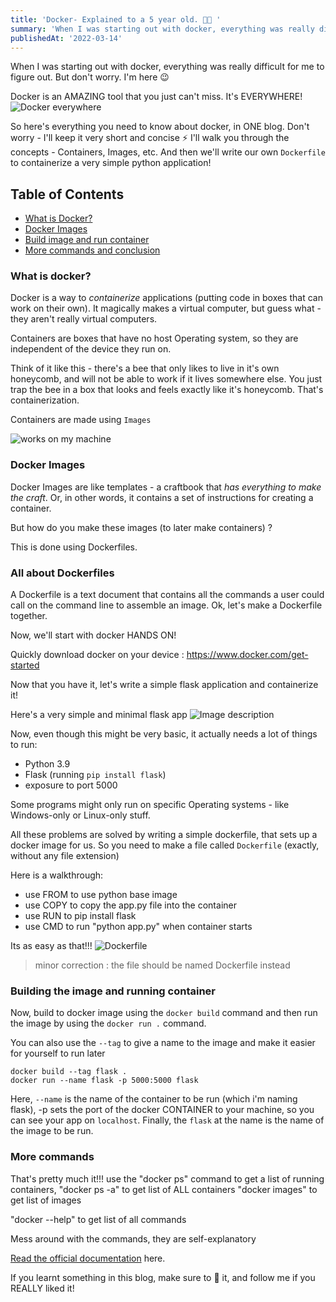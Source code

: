 ```yaml
---
title: 'Docker- Explained to a 5 year old. 👶🏻 '
summary: 'When I was starting out with docker, everything was really difficult for me to figure out. But dont worry. Im here 😉'
publishedAt: '2022-03-14'
---
```


When I was starting out with docker, everything was really difficult for me to figure out. But don't worry. I'm here 😉

Docker is an AMAZING tool that you just can't miss. It's EVERYWHERE! ![Docker everywhere](https://dev-to-uploads.s3.amazonaws.com/uploads/articles/wi6tkhrald0cdt3kwd4f.png)

So here's everything you need to know about docker, in ONE blog. Don't worry - I'll keep it very short and concise ⚡ I'll walk you through the concepts - Containers, Images, etc. And then we'll write our own `Dockerfile` to containerize a very simple python application!

## Table of Contents

- [What is Docker?](#what-is-docker)
- [Docker Images](#images)
- [Build image and run container](#container)
- [More commands and conclusion](#commands)

### What is docker? <a name="what-is-docker"></a>

Docker is a way to _containerize_ applications (putting code in boxes that can work on their own). It magically makes a virtual computer, but guess what - they aren't really virtual computers.

Containers are boxes that have no host Operating system, so they are independent of the device they run on.

Think of it like this - there's a bee that only likes to live in it's own honeycomb, and will not be able to work if it lives somewhere else. You just trap the bee in a box that looks and feels exactly like it's honeycomb. That's containerization.

Containers are made using `Images`

![works on my machine](https://dev-to-uploads.s3.amazonaws.com/uploads/articles/aa5scon7qufrtoon59ig.png)

### Docker Images <a name="images"></a>

Docker Images are like templates - a craftbook that _has everything to make the craft_. Or, in other words, it contains a set of instructions for creating a container.

But how do you make these images (to later make containers) ?

This is done using Dockerfiles.

### All about Dockerfiles <a name="dockerfiles"></a>

A Dockerfile is a text document that contains all the commands a user could call on the command line to assemble an image. Ok, let's make a Dockerfile together.

Now, we'll start with docker HANDS ON!

Quickly download docker on your device : https://www.docker.com/get-started

Now that you have it, let's write a simple flask application and containerize it!

Here's a very simple and minimal flask app ![Image description](https://dev-to-uploads.s3.amazonaws.com/uploads/articles/2uk8n8f7n3ymvpvm0n42.png)

Now, even though this might be very basic, it actually needs a lot of things to run:

- Python 3.9
- Flask (running `pip install flask`)
- exposure to port 5000

Some programs might only run on specific Operating systems - like Windows-only or Linux-only stuff.

All these problems are solved by writing a simple dockerfile, that sets up a docker image for us. So you need to make a file called `Dockerfile` (exactly, without any file extension)

Here is a walkthrough:

- use FROM to use python base image
- use COPY to copy the app.py file into the container
- use RUN to pip install flask
- use CMD to run "python app.py" when container starts

Its as easy as that!!! ![Dockerfile](https://dev-to-uploads.s3.amazonaws.com/uploads/articles/9my36kkqeygulzip6ukb.png)

> minor correction : the file should be named Dockerfile instead

### Building the image and running container <a name="container"></a>

Now, build to docker image using the `docker build` command and then run the image by using the `docker run .` command.

You can also use the `--tag` to give a name to the image and make it easier for yourself to run later

```
docker build --tag flask .
docker run --name flask -p 5000:5000 flask
```

Here, `--name` is the name of the container to be run (which i'm naming flask), -p sets the port of the docker CONTAINER to your machine, so you can see your app on `localhost`. Finally, the `flask` at the name is the name of the image to be run.

### More commands <a name="commands"></a>

That's pretty much it!!! use the "docker ps" command to get a list of running containers, "docker ps -a" to get list of ALL containers "docker images" to get list of images

"docker --help" to get list of all commands

Mess around with the commands, they are self-explanatory

[Read the official documentation](https://docs.docker.com) here.

If you learnt something in this blog, make sure to 💖 it, and follow me if you REALLY liked it!
